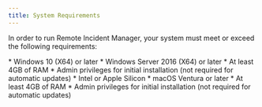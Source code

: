 ```yaml
---
title: System Requirements
---
```



In order to run Remote Incident Manager, your system must meet or exceed the following requirements:

<Windows>
  * Windows 10 (X64) or later
  * Windows Server 2016 (X64) or later
  * At least 4GB of RAM
  * Admin privileges for initial installation (not required for automatic updates)
</Windows>

<MacOS>
  * Intel or Apple Silicon
  * macOS Ventura or later
  * At least 4GB of RAM
  * Admin privileges for initial installation (not required for automatic updates)
</MacOS>

